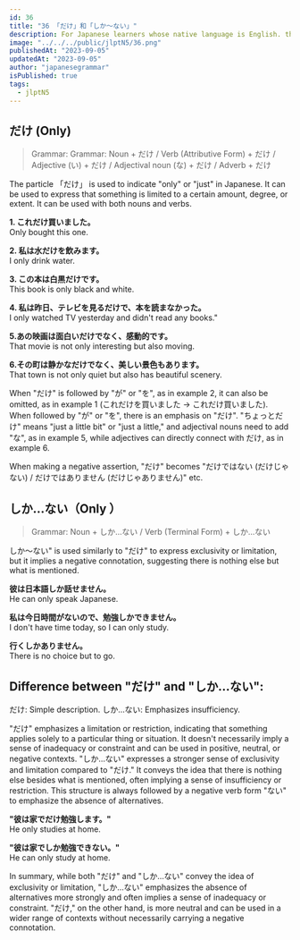 ```yaml
---
id: 36
title: "36 「だけ」和「しか～ない」"
description: For Japanese learners whose native language is English. this page provides detailed explanations of Japanese grammar regarding 「だけ」和「しか～ない」, which meaning is "Only".
image: "../../../public/jlptN5/36.png"
publishedAt: "2023-09-05"
updatedAt: "2023-09-05"
author: "japanesegrammar"
isPublished: true
tags:
  - jlptN5
---
```


## だけ (Only)

> Grammar: Grammar: Noun + だけ / Verb (Attributive Form) + だけ / Adjective (い) + だけ / Adjectival noun (な) + だけ / Adverb + だけ

The particle 「だけ」 is used to indicate "only" or "just" in Japanese. It can be used to express that something is limited to a certain amount, degree, or extent. It can be used with both nouns and verbs.

**1. これだけ買いました。**  
Only bought this one.

**2. 私は水だけを飲みます。**  
I only drink water.

**3. この本は白黒だけです。**  
This book is only black and white.

**4. 私は昨日、テレビを見るだけで、本を読まなかった。**  
I only watched TV yesterday and didn't read any books."

**5.あの映画は面白いだけでなく、感動的です。**  
That movie is not only interesting but also moving.

**6.その町は静かなだけでなく、美しい景色もあります。**  
That town is not only quiet but also has beautiful scenery.

When "だけ" is followed by "が" or "を", as in example 2, it can also be omitted, as in example 1 (これだけを買いました → これだけ買いました). When followed by "が" or "を", there is an emphasis on "だけ". "ちょっとだけ" means "just a little bit" or "just a little," and adjectival nouns need to add "な", as in example 5, while adjectives can directly connect with だけ, as in example 6.

When making a negative assertion, "だけ" becomes "だけではない (だけじゃない) / だけではありません (だけじゃありません)" etc.

## しか…ない（Only ）

> Grammar: Noun + しか...ない / Verb (Terminal Form) + しか...ない

しか～ない" is used similarly to "だけ" to express exclusivity or limitation, but it implies a negative connotation, suggesting there is nothing else but what is mentioned.

**彼は日本語しか話せません。**  
He can only speak Japanese.

**私は今日時間がないので、勉強しかできません。**  
I don't have time today, so I can only study.

**行くしかありません。**  
There is no choice but to go.

## Difference between "だけ" and "しか...ない":

だけ: Simple description.
しか...ない: Emphasizes insufficiency.

"だけ" emphasizes a limitation or restriction, indicating that something applies solely to a particular thing or situation. It doesn't necessarily imply a sense of inadequacy or constraint and can be used in positive, neutral, or negative contexts.
"しか...ない" expresses a stronger sense of exclusivity and limitation compared to "だけ." It conveys the idea that there is nothing else besides what is mentioned, often implying a sense of insufficiency or restriction. This structure is always followed by a negative verb form "ない" to emphasize the absence of alternatives.

**"彼は家でだけ勉強します。"**  
He only studies at home.

**"彼は家でしか勉強できない。"**  
He can only study at home.

In summary, while both "だけ" and "しか...ない" convey the idea of exclusivity or limitation, "しか...ない" emphasizes the absence of alternatives more strongly and often implies a sense of inadequacy or constraint. "だけ," on the other hand, is more neutral and can be used in a wider range of contexts without necessarily carrying a negative connotation.
